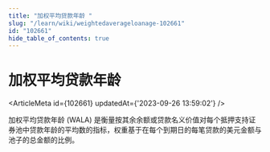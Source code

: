 ```yaml
---
title: "加权平均贷款年龄 "
slug: "/learn/wiki/weightedaverageloanage-102661"
id: "102661"
hide_table_of_contents: true
---
```



# 加权平均贷款年龄 

<ArticleMeta id={102661} updatedAt={'2023-09-26 13:59:02'} />
<div className='border-solid border-b border-t-0 my-4 border-[var(--ifm-color-gray-300)]' />

加权平均贷款年龄 (WALA) 是衡量按其余余额或贷款名义价值对每个抵押支持证券池中贷款年龄的平均数的指标，权重基于在每个到期日的每笔贷款的美元金额与池子的总金额的比例。
